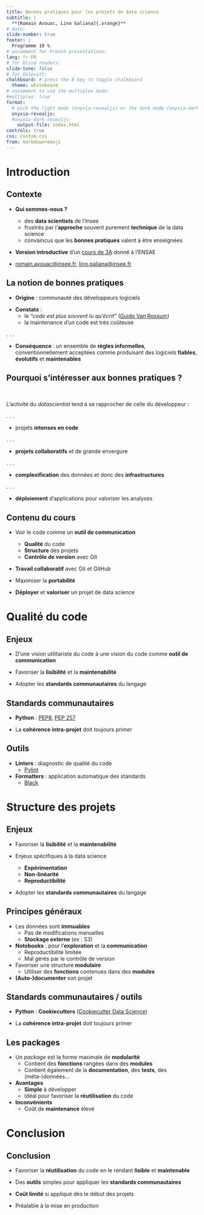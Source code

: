 ```yaml
---
title: Bonnes pratiques pour les projets de data science
subtitle: |
  **[Romain Avouac, Lino Galiana]{.orange}**
# date: 
slide-number: true
footer: |
  Programme 10 %
# uncomment for French presentations:
lang: fr-FR
# for blind readers:
slide-tone: false
# for @olevitt:
chalkboard: # press the B key to toggle chalkboard
  theme: whiteboard
# uncomment to use the multiplex mode:
#multiplex: true
format:
  # pick the light mode (onyxia-revealjs) or the dark mode (onyxia-dark-revealjs)
  onyxia-revealjs:
  #onyxia-dark-revealjs:
    output-file: index.html
controls: true
css: custom.css
from: markdown+emoji
---
```


# Introduction

## Contexte

::: {.incremental}
- [**Qui sommes-nous ?**]{.orange}
    - des [**data scientists**]{.blue2} de l'Insee
    - frustrés par l'[**approche**]{.blue2} souvent purement [**technique**]{.blue2} de la data science
    - convaincus que les [**bonnes pratiques**]{.blue2} valent à être enseignées

- [**Version introductive**]{.blue2} d'un [cours de 3A](https://linogaliana.github.io/ensae-reproductibilite-website/) donné à l'ENSAE

- <romain.avouac@insee.fr>, <lino.galiana@insee.fr>
:::

## La notion de bonnes pratiques

- [**Origine**]{.blue2} : communauté des développeurs logiciels

::: {.incremental}
- [**Constats**]{.blue2} :
    - le [_"code est plus souvent lu qu'écrit"_]{.green2} ([Guido Van Rossum](https://fr.wikipedia.org/wiki/Guido_van_Rossum))
    - la maintenance d'un code est très coûteuse
:::

. . .

- [**Conséquence**]{.blue2} : un ensemble de [**règles informelles**]{.orange}, conventionnellement acceptées comme produisant des logiciels [**fiables**]{.orange}, [**évolutifs**]{.orange} et [**maintenables**]{.orange}


## Pourquoi s'intéresser aux bonnes pratiques ? {.smaller}

<br>

L'activité du *datascientist* tend à se rapprocher de celle du développeur :

. . .

- projets [**intenses en code**]{.orange}

. . .

- [**projets collaboratifs**]{.orange} et de grande envergure

. . .


- [**complexification**]{.orange} des données et donc des [**infrastructures**]{.orange}

. . .

- [**déploiement**]{.orange} d'applications pour valoriser les analyses

## Contenu du cours

::: {.incremental}
- Voir le code comme un [**outil de communication**]{.orange}
    - [**Qualité**]{.blue2} du code
    - [**Structure**]{.blue2} des projets
    - [**Contrôle de version**]{.blue2} avec Git

- [**Travail collaboratif**]{.orange} avec Git et GitHub

- Maximiser la [**portabilité**]{.orange}

- [**Déployer**]{.orange} et [**valoriser**]{.orange} un projet de data science
:::



# Qualité du code

## Enjeux 

::: {.incremental}
- D'une vision utilitariste du code à une vision du code comme [**outil de communication**]{.orange}

- Favoriser la [**lisibilité**]{.orange} et la [**maintenabilité**]{.orange}

- Adopter les [**standards communautaires**]{.orange} du langage
:::

## Standards communautaires

::: {.incremental}
- [**Python**]{.blue2} : [PEP8](https://peps.python.org/pep-0008/), [PEP 257](https://peps.python.org/pep-0257/)

- La [**cohérence intra-projet**]{.orange} doit toujours primer
:::

## Outils

::: {.incremental}
- [**Linters**]{.blue2} : diagnostic de qualité du code
    - [Pylint](https://github.com/PyCQA/pylint)

- [**Formatters**]{.blue2} : application automatique des standards
    - [Black](https://github.com/psf/black)
:::




# Structure des projets

## Enjeux

::: {.incremental}
- Favoriser la [**lisibilité**]{.orange} et la [**maintenabilité**]{.orange}

- Enjeux spécifiques à la data science
    - [**Expérimentation**]{.blue2}
    - [**Non-linéarité**]{.blue2}
    - [**Reproductibilité**]{.blue2}

- Adopter les [**standards communautaires**]{.orange} du langage
:::

## Principes généraux

::: {.incremental}
- Les données sont [**immuables**]{.orange}
    - Pas de modifications manuelles
    - [**Stockage externe**]{.blue2} (ex : S3)

- [**Notebooks**]{.orange} : pour l'[**exploration**]{.orange} et la [**communication**]{.orange}
    - Reproductibilité limitée
    - Mal gérés par le contrôle de version

- Favoriser une structure [**modulaire**]{.orange}
  - Utiliser des [**fonctions**]{.blue2} contenues dans des [**modules**]{.blue2}

- [**(Auto-)documenter**]{.orange} son projet
:::

## Standards communautaires / outils

::: {.incremental}
- [**Python**]{.orange} : [**Cookiecutters**]{.blue2} ([Cookiecutter Data Science](https://drivendata.github.io/cookiecutter-data-science/))

- La [**cohérence intra-projet**]{.orange} doit toujours primer
:::

## Les packages

::: {.incremental}
- Un *package* est la forme maximale de [**modularité**]{.orange}
  - Contient des [**fonctions**]{.blue2} rangées dans des [**modules**]{.blue2}
  - Contient également de la [**documentation**]{.blue2}, des [**tests**]{.blue2}, des (méta-)données... 

- [**Avantages**]{.orange}
  - [**Simple**]{.blue2} à développer
  - Idéal pour favoriser la [**réutilisation**]{.blue2} du code

- [**Inconvénients**]{.orange}
  - Coût de [**maintenance**]{.blue2} élevé
:::




# Conclusion

## Conclusion

- Favoriser la [**réutilisation**]{.orange} du code en le rendant [**lisible**]{.orange} et [**maintenable**]{.orange}

- Des [**outils**]{.orange} simples pour appliquer les [**standards communautaires**]{.orange}

- [**Coût limité**]{.orange} si appliqué dès le début des projets

- Préalable à la mise en production
